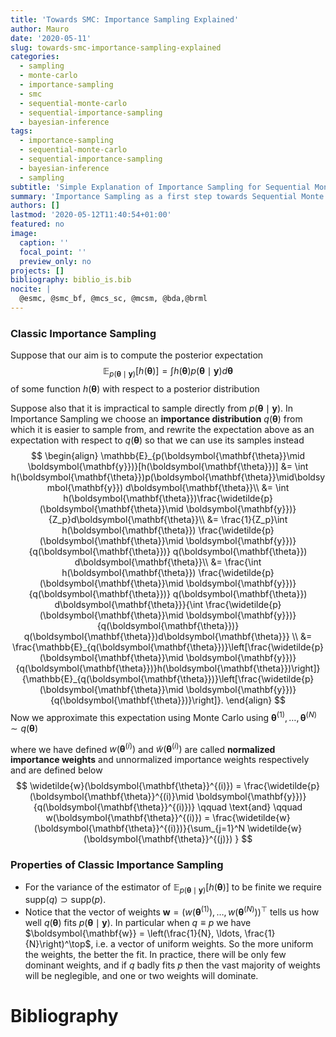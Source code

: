 ```yaml
---
title: 'Towards SMC: Importance Sampling Explained'
author: Mauro
date: '2020-05-11'
slug: towards-smc-importance-sampling-explained
categories:
  - sampling
  - monte-carlo
  - importance-sampling
  - smc
  - sequential-monte-carlo
  - sequential-importance-sampling
  - bayesian-inference
tags:
  - importance-sampling
  - sequential-monte-carlo
  - sequential-importance-sampling
  - bayesian-inference
  - sampling
subtitle: 'Simple Explanation of Importance Sampling for Sequential Monte Carlo (SMC)'
summary: 'Importance Sampling as a first step towards Sequential Monte Carlo (SMC)'
authors: []
lastmod: '2020-05-12T11:40:54+01:00'
featured: no
image:
  caption: ''
  focal_point: ''
  preview_only: no
projects: []
bibliography: biblio_is.bib
nocite: |
  @esmc, @smc_bf, @mcs_sc, @mcsm, @bda,@brml
---
```


\newcommand{\vect}[1]{\boldsymbol{\mathbf{#1}}}
\newcommand{\vtheta}{\vect{\theta}}
\newcommand{\vy}{\vect{y}}
\newcommand{\Ebb}{\mathbb{E}}
\newcommand{\vx}{\vect{x}}

### Classic Importance Sampling
Suppose that our aim is to compute the posterior expectation 
$$
\Ebb_{p(\vtheta\mid \vy)}[h(\vtheta)] = \int h(\vtheta)p(\vtheta\mid\vy) d\vtheta
$$
of some function $h(\vtheta)$ with respect to a posterior distribution

\begin{align}
p(\vtheta\mid \vy) = \frac{\widetilde{p}(\vtheta\mid \vy)}{Z_p} \qquad \text{and} \qquad Z_p = \int \widetilde{p}(\vtheta\mid \vy) d\vtheta.
\end{align}

Suppose also that it is impractical to sample directly from $p(\vtheta\mid \vy)$. In Importance Sampling we choose an **importance distribution** $q(\vtheta)$ from which it is easier to sample from, and rewrite the expectation above as an expectation with respect to $q(\vtheta)$ so that we can use its samples instead
$$
\begin{align}
  \Ebb_{p(\vtheta\mid \vy)}[h(\vtheta)] 
  &= \int h(\vtheta)p(\vtheta\mid\vy) d\vtheta \\
  &= \int h(\vtheta)\frac{\widetilde{p}(\vtheta\mid \vy)}{Z_p}d\vtheta\\
  &= \frac{1}{Z_p}\int h(\vtheta) \frac{\widetilde{p}(\vtheta\mid \vy)}{q(\vtheta)} q(\vtheta) d\vtheta \\
  &= \frac{\int h(\vtheta) \frac{\widetilde{p}(\vtheta\mid \vy)}{q(\vtheta)} q(\vtheta) d\vtheta}{\int \frac{\widetilde{p}(\vtheta\mid \vy)}{q(\vtheta)} q(\vtheta)d\vtheta} \\
  &= \frac{\Ebb_{q(\vtheta)}\left[\frac{\widetilde{p}(\vtheta\mid \vy)}{q(\vtheta)}h(\vtheta)\right]}{\Ebb_{q(\vtheta)}\left[\frac{\widetilde{p}(\vtheta\mid \vy)}{q(\vtheta)}\right]}.
\end{align}
$$
Now we approximate this expectation using Monte Carlo using $\vtheta^{(1)}, \ldots, \vtheta^{(N)}\sim q(\vtheta)$
\begin{align}
  \Ebb_{p(\vtheta\mid \vy)}[h(\vtheta)] 
  &= \frac{\Ebb_{q(\vtheta)}\left[\frac{\widetilde{p}(\vtheta\mid \vy)}{q(\vtheta)}h(\vtheta)\right]}{\Ebb_{q(\vtheta)}\left[\frac{\widetilde{p}(\vtheta\mid \vy)}{q(\vtheta)}\right]} \\
  &\approx \frac{\frac{1}{N}\sum_{i=1}^N \frac{\widetilde{p}(\vtheta^{(i)}\mid \vy)}{q(\vtheta^{(i)})}h(\vtheta^{(i)})}{\frac{1}{N}\sum_{i=1}^N \frac{\widetilde{p}(\vtheta^{(i)}\mid \vy)}{q(\vtheta^{(i)})}} \\
  &= \sum_{i=1}^N \left[\frac{\frac{\widetilde{p}(\vtheta^{(i)}\mid \vy)}{q(\vtheta^{(i)})}}{\sum_{j=1}^N \frac{\widetilde{p}(\vtheta^{(j)}\mid \vy)}{q(\vtheta^{(j)})}}\right] h(\vtheta^{(i)}) \\
  &= \sum_{i=1}^N \left[\frac{\widetilde{w}(\vtheta^{(i)})}{\sum_{j=1}^N \widetilde{w}(\vtheta^{(j)})}\right]h(\vtheta^{(i)}) \\
  &= \sum_{i=1}^N w(\vtheta^{(i)}) h(\vtheta^{(i)})
\end{align}

where we have defined $w(\vtheta^{(i)})$ and $\widetilde{w}(\vtheta^{(i)})$ are called **normalized importance weights** and unnormalized importance weights respectively and are defined below
$$
\widetilde{w}(\vtheta^{(i)}) = \frac{\widetilde{p}(\vtheta^{(i)}\mid \vy)}{q(\vtheta^{(i)})} \qquad \text{and} \qquad w(\vtheta^{(i)}) = \frac{\widetilde{w}(\vtheta^{(i)})}{\sum_{j=1}^N \widetilde{w}(\vtheta^{(j)}) }
$$

### Properties of Classic Importance Sampling

- For the variance of the estimator of $\Ebb_{p(\vtheta\mid \vy)}[h(\vtheta)]$ to be finite we require $\text{supp}(q) \supset \text{supp}(p)$.
- Notice that the vector of weights $\vect{w} = (w(\vtheta^{(1)}), \ldots, w(\vtheta^{(N)}))^\top$ tells us how well $q(\vtheta)$ fits $p(\vtheta\mid\vy)$. In particular when $q\equiv p$ we have $\vect{w} = \left(\frac{1}{N}, \ldots, \frac{1}{N}\right)^\top$, i.e. a vector of uniform weights. So the more uniform the weights, the better the fit. In practice, there will be only few dominant weights, and if $q$ badly fits $p$ then the vast majority of weights will be neglegible, and one or two weights will dominate. 


# Bibliography
